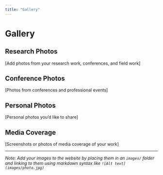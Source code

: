 ```yaml
---
title: "Gallery"
---
```


# Gallery

## Research Photos

[Add photos from your research work, conferences, and field work]

## Conference Photos

[Photos from conferences and professional events]

## Personal Photos

[Personal photos you'd like to share]

## Media Coverage

[Screenshots or photos of media coverage of your work]

---

*Note: Add your images to the website by placing them in an `images/` folder and linking to them using markdown syntax like `![Alt text](images/photo.jpg)`*
